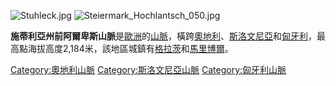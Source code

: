 [[Image:Stuhleck.jpg|right]]
[[File:Steiermark_Hochlantsch_050.jpg|thumb]]

'''施蒂利亞州前阿爾卑斯山脈'''是[[歐洲|歐洲]]的[[山脈|山脈]]，橫跨[[奧地利|奧地利]]、[[斯洛文尼亞|斯洛文尼亞]]和[[匈牙利|匈牙利]]，最高點海拔高度2,184米，該地區城鎮有[[格拉茨|格拉茨]]和[[馬里博爾|馬里博爾]]。

{{Austria-geo-stub}}
{{Slovenia-geo-stub}}
{{Hungary-geo-stub}}
[[Category:奧地利山脈|Category:奧地利山脈]]
[[Category:斯洛文尼亞山脈|Category:斯洛文尼亞山脈]]
[[Category:匈牙利山脈|Category:匈牙利山脈]]